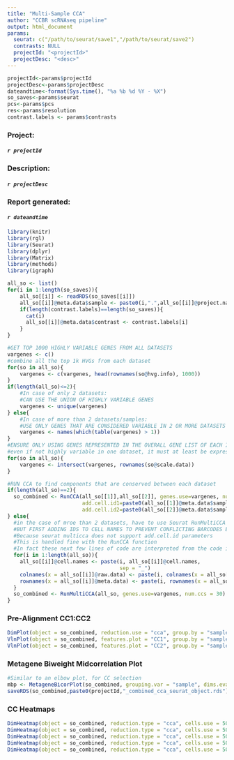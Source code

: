 ```yaml
---
title: "Multi-Sample CCA"
author: "CCBR scRNAseq pipeline"
output: html_document
params:
  seurat: c("/path/to/seurat/save1","/path/to/seurat/save2")
  contrasts: NULL
  projectId: "<projectId>"
  projectDesc: "<desc>"
---
```



```r
projectId<-params$projectId
projectDesc<-params$projectDesc
dateandtime<-format(Sys.time(), "%a %b %d %Y - %X")
so_saves<-params$seurat
pcs<-params$pcs
res<-params$resolution
contrast.labels <- params$contrasts
```

### **Project:**
####    *`r projectId`*
### **Description:** 
####    *`r projectDesc`*
### **Report generated:** 
####    *`r dateandtime`* 

```r
library(knitr)
library(rgl)
library(Seurat)
library(dplyr)
library(Matrix)
library(methods)
library(igraph)

all_so <- list()
for(i in 1:length(so_saves)){
	all_so[[i]] <- readRDS(so_saves[[i]])
	all_so[[i]]@meta.data$sample <- paste0(i,".",all_so[[i]]@project.name)
	if(length(contrast.labels)==length(so_saves)){
	  cat(i)
	  all_so[[i]]@meta.data$contrast <- contrast.labels[i]
	}
}

#GET TOP 1000 HIGHLY VARIABLE GENES FROM ALL DATASETS
vargenes <- c()
#combine all the top 1k HVGs from each dataset
for(so in all_so){
	vargenes <- c(vargenes, head(rownames(so@hvg.info), 1000))
}
if(length(all_so)<=2){
	#In case of only 2 datasets:
	#CAN USE THE UNION OF HIGHLY VARIABLE GENES
	vargenes <- unique(vargenes)
} else{
	#In case of more than 2 datasets/samples:
	#USE ONLY GENES THAT ARE CONSIDERED VARIABLE IN 2 OR MORE DATASETS
	vargenes <- names(which(table(vargenes) > 1))
}
#ENSURE ONLY USING GENES REPRESENTED IN THE OVERALL GENE LIST OF EACH INDIV. DATASET
#even if not highly variable in one dataset, it must at least be expressed in it
for(so in all_so){
	vargenes <- intersect(vargenes, rownames(so@scale.data))
}
```

```r
#RUN CCA to find components that are conserved between each dataset
if(length(all_so)==2){
  so_combined <- RunCCA(all_so[[1]],all_so[[2]], genes.use=vargenes, num.cc = 30,
                        add.cell.id1=paste0(all_so[[1]]@meta.data$sample,"."),
                        add.cell.id2=paste0(all_so[[2]]@meta.data$sample,"."))
} else{
  #in the case of mroe than 2 datasets, have to use Seurat RunMultiCCA instead
  #BUT FIRST ADDING IDS TO CELL NAMES TO PREVENT CONFLICTING BARCODES BETWEEN DATASETS
  #Because seurat multicca does not support add.cell.id parameters
  #This is handled fine with the RunCCA function
  #In fact these next few lines of code are interpreted from the code in RunCCA
  for(i in 1:length(all_so)){
    all_so[[i]]@cell.names <- paste(i, all_so[[i]]@cell.names, 
                                    sep = "_")
    colnames(x = all_so[[i]]@raw.data) <- paste(i, colnames(x = all_so[[i]]@raw.data), sep = "_")
    rownames(x = all_so[[i]]@meta.data) <- paste(i, rownames(x = all_so[[i]]@meta.data), sep = "_")
  }
  so_combined <- RunMultiCCA(all_so, genes.use=vargenes, num.ccs = 30)
}
```

### **Pre-Alignment CC1:CC2**

```r
DimPlot(object = so_combined, reduction.use = "cca", group.by = "sample", pt.size = 0.5)
VlnPlot(object = so_combined, features.plot = "CC1", group.by = "sample")
VlnPlot(object = so_combined, features.plot = "CC2", group.by = "sample")
```

### **Metagene Biweight Midcorrelation Plot**

```r
#Similar to an elbow plot, for CC selection
mbp <- MetageneBicorPlot(so_combined, grouping.var = "sample", dims.eval = 1:30, display.progress = TRUE)
saveRDS(so_combined,paste0(projectId,"_combined_cca_seurat_object.rds"))
```

### **CC Heatmaps**

```r
DimHeatmap(object = so_combined, reduction.type = "cca", cells.use = 500, dim.use = 1:3, do.balanced = TRUE, ncol=2)
DimHeatmap(object = so_combined, reduction.type = "cca", cells.use = 500, dim.use = 4:9, do.balanced = TRUE)
DimHeatmap(object = so_combined, reduction.type = "cca", cells.use = 500, dim.use = 10:15, do.balanced = TRUE)
DimHeatmap(object = so_combined, reduction.type = "cca", cells.use = 500, dim.use = 16:21, do.balanced = TRUE)
DimHeatmap(object = so_combined, reduction.type = "cca", cells.use = 500, dim.use = 22:30, do.balanced = TRUE)
```
